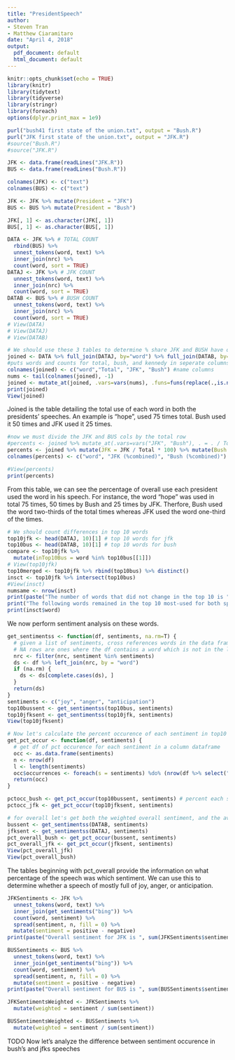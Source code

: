 ```yaml
---
title: "PresidentSpeech"
author:
- Steven Tran
- Matthew Ciaramitaro
date: "April 4, 2018"
output:
  pdf_document: default
  html_document: default
---
```


```r
knitr::opts_chunk$set(echo = TRUE)
library(knitr)
library(tidytext)
library(tidyverse)
library(stringr)
library(foreach)
options(dplyr.print_max = 1e9)
```


```r
purl("bush41 first state of the union.txt", output = "Bush.R")
purl("JFK first state of the union.txt", output = "JFK.R")
#source("Bush.R")
#source("JFK.R")

JFK <- data.frame(readLines("JFK.R"))
BUS <- data.frame(readLines("Bush.R"))

colnames(JFK) <- c("text")
colnames(BUS) <- c("text")

JFK <- JFK %>% mutate(President = "JFK")
BUS <- BUS %>% mutate(President = "Bush")

JFK[, 1] <- as.character(JFK[, 1])
BUS[, 1] <- as.character(BUS[, 1])

DATA <- JFK %>% # TOTAL COUNT
  rbind(BUS) %>%
  unnest_tokens(word, text) %>%
  inner_join(nrc) %>%
  count(word, sort = TRUE)
DATAJ <- JFK %>% # JFK COUNT
  unnest_tokens(word, text) %>%
  inner_join(nrc) %>%
  count(word, sort = TRUE)
DATAB <- BUS %>% # BUSH COUNT
  unnest_tokens(word, text) %>%
  inner_join(nrc) %>%
  count(word, sort = TRUE)
# View(DATA)
# View(DATAJ)
# View(DATAB)

# We should use these 3 tables to determine % share JFK and BUSH have of total
joined <- DATA %>% full_join(DATAJ, by="word") %>% full_join(DATAB, by="word") 
#puts words and counts for total, bush, and kennedy in seperate columns
colnames(joined) <- c("word","Total", "JFK", "Bush") #name columns
nums <- tail(colnames(joined), -1)
joined <- mutate_at(joined, .vars=vars(nums), .funs=funs(replace(.,is.na(.), 0)) ) #replace na with 0
print(joined)
View(joined)
```

Joined is the table detailing the total use of each word in both the presidents' speeches. An example is "hope", used 75 times total. Bush used it 50 times and JFK used it 25 times. 

```r
#now we must divide the JFK and BUS cols by the total row
#percents <- joined %>% mutate_at(.vars=vars("JFK", "Bush"), . = . / Total)
percents <- joined %>% mutate(JFK = JFK / Total * 100) %>% mutate(Bush = Bush / Total * 100) %>% select(word, JFK, Bush)
colnames(percents) <- c("word", "JFK (%combined)", "Bush (%combined)") #name columns

#View(percents)
print(percents)
```

From this table, we can see the percentage of overall use each president used the word in his speech. For instance, the word "hope" was used in total 75 times, 50 times by Bush and 25 times by JFK. Therfore, Bush used the word two-thirds of the total times whereas JFK used the word one-third of the times. 

```r
# We should count differences in top 10 words
top10jfk <- head(DATAJ, 10)[1] # top 10 words for jfk
top10bus <- head(DATAB, 10)[1] # top 10 words for bush
compare <- top10jfk %>%
  mutate(inTop10Bus = word %in% top10bus[[1]])
# View(top10jfk)
top10merged <- top10jfk %>% rbind(top10bus) %>% distinct()
insct <- top10jfk %>% intersect(top10bus)
#View(insct)
numsame <- nrow(insct)
print(paste("The number of words that did not change in the top 10 is ", numsame))
print("The following words remained in the top 10 most-used for both speeches:") 
print(insct$word)
```

We now perform sentiment analysis on these words.

```r
get_sentimentss <- function(df, sentiments, na.rm=T) {
  # given a list of sentiments, cross references words in the data frame with list, may remove NA rows
  # NA rows are ones where the df contains a word which is not in the list of words/sentiments nrc
  nrc <- filter(nrc, sentiment %in% sentiments)
  ds <- df %>% left_join(nrc, by = "word")
  if (na.rm) {
    ds <- ds[complete.cases(ds), ]
  }
  return(ds)
}
sentiments <- c("joy", "anger", "anticipation")
top10bussent <- get_sentimentss(top10bus, sentiments)
top10jfksent <- get_sentimentss(top10jfk, sentiments)
View(top10jfksent)

# Now let's calculate the percent occurence of each sentiment in top10 speech and overall.
get_pct_occur <- function(df, sentiments) {
  # get df of pct occurence for each sentiment in a column dataframe
  occ <- as.data.frame(sentiments)
  n <- nrow(df)
  l <- length(sentiments)
  occ$occurrences <- foreach(s = sentiments) %do% (nrow(df %>% select("sentiment") %>% filter(sentiment == s)) / n * 100)
  return(occ)
}

pctocc_bush <- get_pct_occur(top10bussent, sentiments) # percent each sentiment occurs in top 10 most used words
pctocc_jfk <- get_pct_occur(top10jfksent, sentiments)

# for overall let's get both the weighted overall sentiment, and the average for unique words
bussent <- get_sentimentss(DATAB, sentiments)
jfksent <- get_sentimentss(DATAJ, sentiments)
pct_overall_bush <- get_pct_occur(bussent, sentiments)
pct_overall_jfk <- get_pct_occur(jfksent, sentiments)
View(pct_overall_jfk)
View(pct_overall_bush)
```

The tables beginning with pct_overall provide the information on what percentage of the speech was which sentiment. We can use this to determine whether a speech of mostly full of joy, anger, or anticipation.

```r
JFKSentiments <- JFK %>%
  unnest_tokens(word, text) %>%
  inner_join(get_sentiments("bing")) %>%
  count(word, sentiment) %>%
  spread(sentiment, n, fill = 0) %>%
  mutate(sentiment = positive - negative)
print(paste("Overall sentiment for JFK is ", sum(JFKSentiments$sentiment)))

BUSSentiments <- BUS %>%
  unnest_tokens(word, text) %>%
  inner_join(get_sentiments("bing")) %>%
  count(word, sentiment) %>%
  spread(sentiment, n, fill = 0) %>%
  mutate(sentiment = positive - negative)
print(paste("Overall sentiment for BUS is ", sum(BUSSentiments$sentiment)))

JFKSentimentsWeighted <- JFKSentiments %>%
  mutate(weighted = sentiment / sum(sentiment))

BUSSentimentsWeighted <- BUSSentiments %>%
  mutate(weighted = sentiment / sum(sentiment))
```
TODO Now let's analyze the difference between sentiment occurence in bush's and jfks speeches

